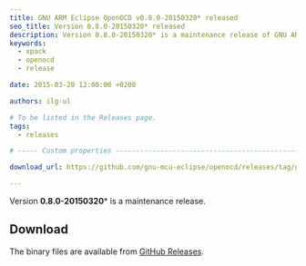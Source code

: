 ```yaml
---
title: GNU ARM Eclipse OpenOCD v0.8.0-20150320* released
seo_title: Version 0.8.0-20150320* released
description: Version 0.8.0-20150320* is a maintenance release of GNU ARM Eclipse OpenOCD.
keywords:
  - xpack
  - openocd
  - release

date: 2015-03-20 12:00:00 +0200

authors: ilg-ul

# To be listed in the Releases page.
tags:
  - releases

# ----- Custom properties -----------------------------------------------------

download_url: https://github.com/gnu-mcu-eclipse/openocd/releases/tag/gae-0.8.0-20150320/

---
```



Version **0.8.0-20150320*** is a maintenance release.

<!-- truncate -->

<PageMetadata title={frontMatter.seo_title} />

## Download

The binary files are available from <a href={frontMatter.download_url}>GitHub Releases</a>.
